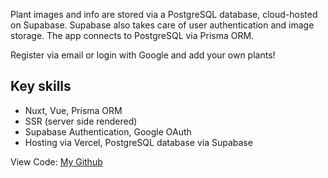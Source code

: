 Plant images and info are stored via a PostgreSQL database, cloud-hosted on Supabase. Supabase also takes care of user authentication and image storage. The app connects to PostgreSQL via Prisma ORM.

Register via email or login with Google and add your own plants!

## Key skills

- Nuxt, Vue, Prisma ORM
- SSR (server side rendered)
- Supabase Authentication, Google OAuth
- Hosting via Vercel, PostgreSQL database via Supabase

View Code: [My Github](https://github.com/ddavisj/growBook)
